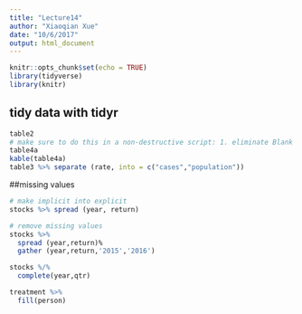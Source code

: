 ```yaml
---
title: "Lecture14"
author: "Xiaoqian Xue"
date: "10/6/2017"
output: html_document
---
```


```r
knitr::opts_chunk$set(echo = TRUE)
library(tidyverse)
library(knitr)
```

## tidy data with tidyr
```r
table2
# make sure to do this in a non-destructive script: 1. eliminate Blank cols 2. eliminate cols with only one data value 3. Note NA 4. Do not have repeat rows. 5.look for factors and redudancy (state number and state names, no need to use both)
table4a
kable(table4a)
table3 %>% separate (rate, into = c("cases","population"))
```

##missing values
```r
# make implicit into explicit
stocks %>% spread (year, return)

# remove missing values 
stocks %>%
  spread (year,return)%
  gather (year,return,'2015','2016')

stocks %/%
  complete(year,qtr)

treatment %>%
  fill(person)
```